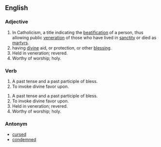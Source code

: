 ==English==

===Adjective===


#In Catholicism, a title indicating the [[beatification]] of a person, thus allowing public [[veneration]] of those who have lived in [[sanctity]] or died as [[martyr]]s.
#having [[divine]] aid, or protection, or other [[blessing]].
#Held in veneration; revered.
#Worthy of worship; holy. 

===Verb===

#A past tense and a past participle of bless.
#To invoke divine favor upon.

#A past tense and a past participle of bless.
#To invoke divine favor upon.
#Held in veneration; revered.
#Worthy of worship; holy. 


===Antonym===

*[[cursed]]
*[[condemned]]